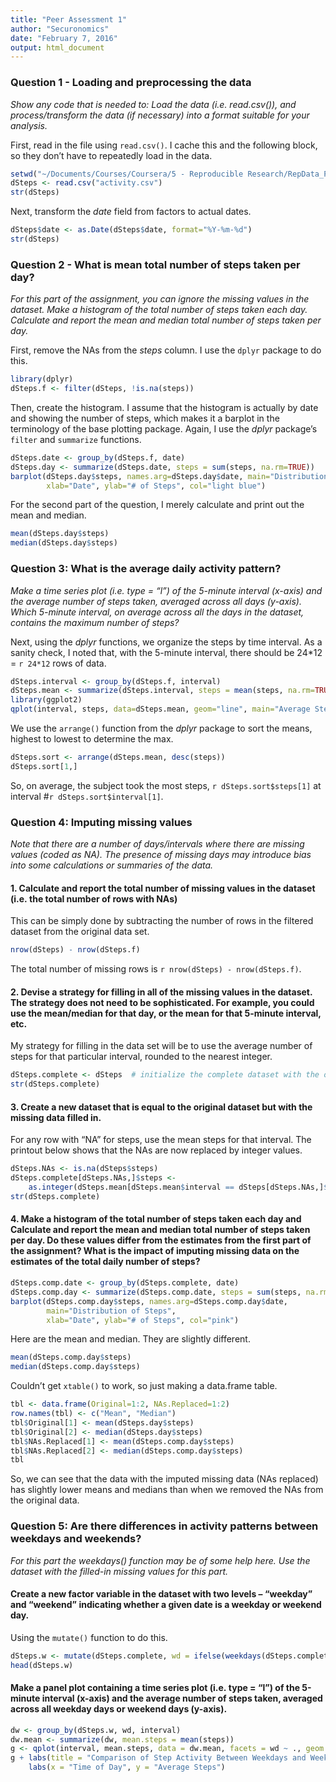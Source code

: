 ```yaml
---
title: "Peer Assessment 1"
author: "Securonomics"
date: "February 7, 2016"
output: html_document
---
```


### Question 1 - Loading and preprocessing the data
*Show any code that is needed to: Load the data (i.e. read.csv()), and process/transform the data (if necessary) into a format suitable for your analysis.*

First, read in the file using `read.csv()`. I cache this and the following block, so they don't have to repeatedly load in the data.
```r
setwd("~/Documents/Courses/Coursera/5 - Reproducible Research/RepData_PeerAssessment1")
dSteps <- read.csv("activity.csv")
str(dSteps)
```
Next, transform the _date_ field from factors to actual dates. 
```r
dSteps$date <- as.Date(dSteps$date, format="%Y-%m-%d")
str(dSteps)
```

### Question 2 - What is mean total number of steps taken per day?
*For this part of the assignment, you can ignore the missing values in the dataset. Make a histogram of the total number of steps taken each day. Calculate and report the mean and median total number of steps taken per day.*

First, remove the NAs from the _steps_ column. I use the `dplyr` package to do this.
```r
library(dplyr)
dSteps.f <- filter(dSteps, !is.na(steps))
```

Then, create the histogram. I assume that the histogram is actually by date and showing the number of steps, which makes it a barplot in the terminology of the base plotting package. Again, I use the *dplyr* package's `filter` and `summarize` functions. 
```r
dSteps.date <- group_by(dSteps.f, date)
dSteps.day <- summarize(dSteps.date, steps = sum(steps, na.rm=TRUE))
barplot(dSteps.day$steps, names.arg=dSteps.day$date, main="Distribution of Steps",
        xlab="Date", ylab="# of Steps", col="light blue")
```

For the second part of the question, I merely calculate and print out the mean and median.
```r
mean(dSteps.day$steps)
median(dSteps.day$steps)
```

### Question 3: What is the average daily activity pattern?
*Make a time series plot (i.e. type = "l") of the 5-minute interval (x-axis) and the average number of steps taken, averaged across all days (y-axis). Which 5-minute interval, on average across all the days in the dataset, contains the maximum number of steps?*

Next, using the *dplyr* functions, we organize the steps by time interval. As a sanity check, I noted that, with the 5-minute interval, there should be 24*12 = `r 24*12` rows of data.
```r
dSteps.interval <- group_by(dSteps.f, interval)
dSteps.mean <- summarize(dSteps.interval, steps = mean(steps, na.rm=TRUE))
library(ggplot2)
qplot(interval, steps, data=dSteps.mean, geom="line", main="Average Steps Taken During the Day", xlab = "5-Minute Interval", ylab = "Average Steps")
```

We use the `arrange()` function from the *dplyr* package to sort the means, highest to lowest to determine the max.
```r
dSteps.sort <- arrange(dSteps.mean, desc(steps))
dSteps.sort[1,]
```

So, on average, the subject took the most steps, `r dSteps.sort$steps[1]` at interval #`r dSteps.sort$interval[1]`. 

### Question 4: Imputing missing values
*Note that there are a number of days/intervals where there are missing values (coded as NA). The presence of missing days may introduce bias into some calculations or summaries of the data.*

#### 1. Calculate and report the total number of missing values in the dataset (i.e. the total number of rows with NAs)

This can be simply done by subtracting the number of rows in the filtered dataset from the original data set.

```r
nrow(dSteps) - nrow(dSteps.f)
```

The total number of missing rows is `r nrow(dSteps) - nrow(dSteps.f)`.

#### 2. Devise a strategy for filling in all of the missing values in the dataset. The strategy does not need to be sophisticated. For example, you could use the mean/median for that day, or the mean for that 5-minute interval, etc.

My strategy for filling in the data set will be to use the average number of steps for that particular interval, rounded to the nearest integer.
```r
dSteps.complete <- dSteps  # initialize the complete dataset with the original
str(dSteps.complete)
```

#### 3. Create a new dataset that is equal to the original dataset but with the missing data filled in.

For any row with "NA" for steps, use the mean steps for that interval. The printout below shows that the NAs are now replaced by integer values.

```r
dSteps.NAs <- is.na(dSteps$steps)
dSteps.complete[dSteps.NAs,]$steps <- 
    as.integer(dSteps.mean[dSteps.mean$interval == dSteps[dSteps.NAs,]$interval]$steps)
str(dSteps.complete)
```

#### 4. Make a histogram of the total number of steps taken each day and Calculate and report the mean and median total number of steps taken per day. Do these values differ from the estimates from the first part of the assignment? What is the impact of imputing missing data on the estimates of the total daily number of steps?

```r
dSteps.comp.date <- group_by(dSteps.complete, date)
dSteps.comp.day <- summarize(dSteps.comp.date, steps = sum(steps, na.rm=TRUE))
barplot(dSteps.comp.day$steps, names.arg=dSteps.comp.day$date, 
        main="Distribution of Steps",
        xlab="Date", ylab="# of Steps", col="pink")
```

Here are the mean and median. They are slightly different.
```r
mean(dSteps.comp.day$steps)
median(dSteps.comp.day$steps)
```

Couldn't get `xtable()` to work, so just making a data.frame table.

```r
tbl <- data.frame(Original=1:2, NAs.Replaced=1:2)
row.names(tbl) <- c("Mean", "Median")
tbl$Original[1] <- mean(dSteps.day$steps)
tbl$Original[2] <- median(dSteps.day$steps)
tbl$NAs.Replaced[1] <- mean(dSteps.comp.day$steps)
tbl$NAs.Replaced[2] <- median(dSteps.comp.day$steps)
tbl
```

So, we can see that the data with the imputed missing data (NAs replaced) has slightly lower means and medians than when we removed the NAs from the original data.

### Question 5: Are there differences in activity patterns between weekdays and weekends?
*For this part the weekdays() function may be of some help here. Use the dataset with the filled-in missing values for this part.*

#### Create a new factor variable in the dataset with two levels -- "weekday" and "weekend" indicating whether a given date is a weekday or weekend day.

Using the `mutate()` function to do this.
```r
dSteps.w <- mutate(dSteps.complete, wd = ifelse(weekdays(dSteps.complete$date) %in% c("Sunday", "Saturday"), "weekend", "weekday"))
head(dSteps.w)
```

#### Make a panel plot containing a time series plot (i.e. type = "l") of the 5-minute interval (x-axis) and the average number of steps taken, averaged across all weekday days or weekend days (y-axis).

```r
dw <- group_by(dSteps.w, wd, interval)
dw.mean <- summarize(dw, mean.steps = mean(steps))
g <- qplot(interval, mean.steps, data = dw.mean, facets = wd ~ ., geom = "line", color = wd)
g + labs(title = "Comparison of Step Activity Between Weekdays and Weekend") +
    labs(x = "Time of Day", y = "Average Steps")
```

